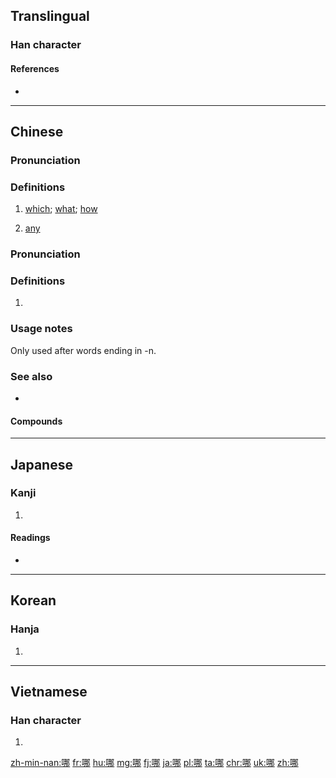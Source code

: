 ==Translingual==
{{stroke_order}}

===Han character===
{{Han char|rn=30|rad=口|as=07|sn=10|four=6702<sub>7</sub>|canj=口尸手中 (RSQL)|ids=⿰[[口]][[那]]}}

====References====
* {{Han ref|kx=0190.180|dkj=03651|dj=0410.020|hdz=10623.070|uh=54EA|ud=21738|bh=ADFE|bd=44542}}

----

==Chinese==
{{zh-forms}}

===Pronunciation===
{{zh-pron
|m=nǎ,něi
|ma=Zh-nǎ.ogg
|c=naa4,naa1
|h=pfs=nâ/nò
|mn=ná
|w=3no,2'na
|cat=pron
}}

===Definitions===
{{zh-hanzi}}

# [[which]]; [[what]]; [[how]]
#: {{zh-usex|你 更 喜歡 哪 個，這 個 還是 那 個？|Which do you prefer: this one or that one?}}
#: {{zh-usex|你 是 從 哪 個 國家 來 的？|Which country are you from?}}
# [[any]]
#: {{zh-usex|除 星期三 以外，我 哪 一 天 都 可以 來|I can come any day except Wednesday.}}

===Pronunciation===
{{zh-pron
|m=na
|cat=part
}}

===Definitions===
{{zh-hanzi}}

# {{non-gloss definition|sentence-final particle, Equivalent of {{zh-l|啊|a}}}}

===Usage notes===
Only used after words ending in -n.

===See also===
* {{zh-l|那}}

====Compounds====
{{der5
| {{zh-l|哪邊}}
| {{zh-l|哪個}}
| {{zh-l|哪會兒}}
| {{zh-l|哪家裡}}
| {{zh-l|哪裡}}
| {{zh-l|哪門子}}
| {{zh-l|哪能}}
| {{zh-l|哪怕}}
| {{zh-l|哪兒}}
| {{zh-l|哪兒的話}}
| {{zh-l|哪天}}
| {{zh-l|哪些}}
| {{zh-l|哪樣}}
| {{zh-l|哪吒}}
}}

{{zh-cat|Beginning}}

----

==Japanese==

===Kanji===
{{ja-kanji|grade=|rs=口07}}

# {{defn|lang=ja|sort=口07}}

====Readings====
* {{ja-readings|on=[[だ]] (da), [[な]] (na)|kun=}}

----

==Korean==

===Hanja===
{{ko-hanja|hangeul=나|mr=na}}

# {{defn|lang=ko|sort=口07}}

----

==Vietnamese==

===Han character===
{{vi-hantu|[[ná]], [[nư]], [[na]], [[nạ]]|rs=口07}}

# {{defn|lang=vi|sort=口07}}

[[zh-min-nan:哪]]
[[fr:哪]]
[[hu:哪]]
[[mg:哪]]
[[fj:哪]]
[[ja:哪]]
[[pl:哪]]
[[ta:哪]]
[[chr:哪]]
[[uk:哪]]
[[zh:哪]]